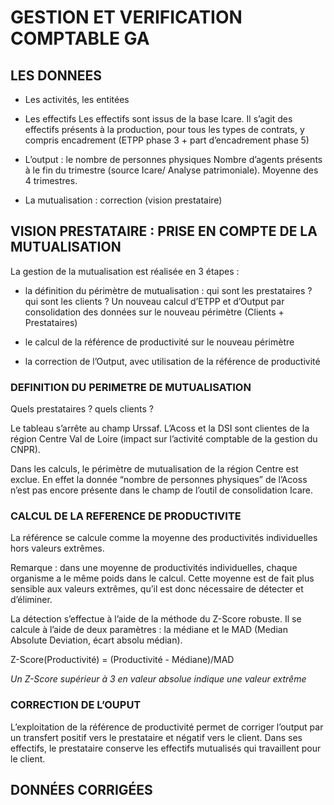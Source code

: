 # GESTION ET VERIFICATION COMPTABLE GA

## LES DONNEES


- Les activités, les entitées


- Les effectifs
Les effectifs sont issus de la base Icare. 
Il s'agit des effectifs présents à la production, pour tous les types de contrats, y compris encadrement (ETPP phase 3 + part d'encadrement phase 5)

- L'output : le nombre de personnes physiques
Nombre d'agents présents à le fin du trimestre (source Icare/ Analyse patrimoniale). Moyenne des 4 trimestres.

- La mutualisation : correction (vision prestataire) 


## VISION PRESTATAIRE : PRISE EN COMPTE DE LA MUTUALISATION

La gestion de la mutualisation est réalisée en 3 étapes :

- la définition du périmètre de mutualisation : qui sont les prestataires ?  qui sont les clients ? Un nouveau calcul d'ETPP et d'Output par consolidation des données sur le nouveau périmètre (Clients + Prestataires) 


- le calcul de la référence de productivité sur le nouveau périmètre

- la correction de l'Output, avec utilisation de la référence de productivité

### DEFINITION DU PERIMETRE DE MUTUALISATION

Quels prestataires ? quels clients ?

Le tableau s’arrête au champ Urssaf. L’Acoss et la DSI sont clientes de la région Centre Val de Loire (impact sur l'activité comptable de la gestion du CNPR).

Dans les calculs, le périmètre de mutualisation de la région Centre est exclue. En effet la donnée “nombre de
personnes physiques” de l’Acoss n’est pas encore présente dans le champ de l’outil de consolidation Icare.

### CALCUL DE LA REFERENCE DE PRODUCTIVITE

La référence se calcule comme la moyenne des productivités individuelles hors valeurs extrêmes.

Remarque : dans une moyenne de productivités individuelles, chaque organisme a le même poids dans le calcul. Cette moyenne est de fait plus sensible aux valeurs extrêmes, qu'il est donc nécessaire de détecter et d'éliminer. 

La détection s'effectue à l'aide de la méthode du Z-Score robuste.
Il se calcule à l'aide de deux paramètres : la médiane et le MAD (Median Absolute Deviation, écart absolu médian).

Z-Score(Productivité) = (Productivité - Médiane)/MAD

*Un Z-Score supérieur à 3 en valeur absolue indique une valeur extrême*

### CORRECTION DE L'OUPUT

L'exploitation de la référence de productivité permet de corriger l'output par un transfert positif vers le prestataire et négatif vers le client.
Dans ses effectifs, le prestataire conserve les effectifs mutualisés qui travaillent pour le client. 


## DONNÉES CORRIGÉES
